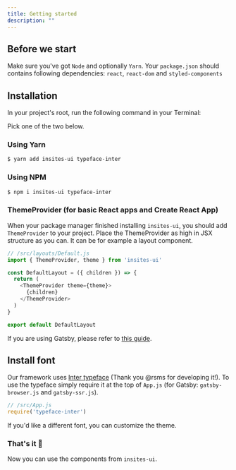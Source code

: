 ```yaml
---
title: Getting started
description: ""
---
```


## Before we start

Make sure you've got `Node` and optionally `Yarn`. Your `package.json` should contains following dependencies:
`react`, `react-dom` and `styled-components` 

## Installation

In your project's root, run the following command in your Terminal:

Pick one of the two below.

### Using Yarn

```sh
$ yarn add insites-ui typeface-inter
```

### Using NPM

```sh
$ npm i insites-ui typeface-inter
```

### ThemeProvider (for basic React apps and Create React App)

When your package manager finished installing `insites-ui`, you should add `ThemeProvider` to your project.
Place the ThemeProvider as high in JSX structure as you can. It can be for example a layout component.

```js
// /src/layouts/Default.js
import { ThemeProvider, theme } from 'insites-ui'

const DefaultLayout = ({ children }) => {
  return (
    <ThemeProvider theme={theme}>
      {children}
    </ThemeProvider>
  )
}

export default DefaultLayout
```

If you are using Gatsby, please refer to [this guide](/framework-specific/gatsby).

## Install font

Our framework uses [Inter typeface](https://rsms.me/inter/) (Thank you @rsms for developing it!). To use the typeface simply require
it at the top of `App.js` (for Gatsby: `gatsby-browser.js` and `gatsby-ssr.js`).

```js
// /src/App.js
require('typeface-inter')
```

If you'd like a different font, you can customize the theme.

### That's it 🎉

Now you can use the components from `insites-ui`.
